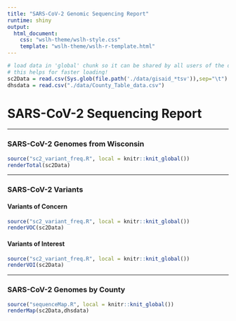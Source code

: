 ```yaml
---
title: "SARS-CoV-2 Genomic Sequencing Report"
runtime: shiny
output:
  html_document:
    css: "wslh-theme/wslh-style.css"
    template: "wslh-theme/wslh-r-template.html"
---
```


```r
# load data in 'global' chunk so it can be shared by all users of the dashboard
# this helps for faster loading!
sc2Data = read.csv(Sys.glob(file.path('./data/gisaid_*tsv')),sep="\t")
dhsdata = read.csv("./data/County_Table_data.csv")
```

# SARS-CoV-2 Sequencing Report

-----------------------------------------------------------------------

### SARS-CoV-2 Genomes from Wisconsin

```r
source("sc2_variant_freq.R", local = knitr::knit_global())
renderTotal(sc2Data)
```

-----------------------------------------------------------------------

### SARS-CoV-2 Variants {.tabset}

#### Variants of Concern

```r
source("sc2_variant_freq.R", local = knitr::knit_global())
renderVOC(sc2Data)
```

#### Variants of Interest

```r
source("sc2_variant_freq.R", local = knitr::knit_global())
renderVOI(sc2Data)
```


-----------------------------------------------------------------------

### SARS-CoV-2 Genomes by County

```r
source("sequenceMap.R", local = knitr::knit_global())
renderMap(sc2Data,dhsdata)
```

